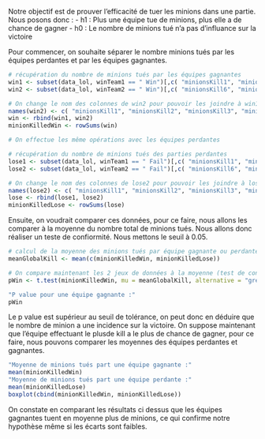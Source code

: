 Notre objectif est de prouver l'efficacité de tuer les minions dans une partie. 
Nous posons donc :
- h1 : Plus une équipe tue de minions, plus elle a de chance de gagner
- h0 : Le nombre de minions tué n'a pas d'influance sur la victoire

Pour commencer, on souhaite séparer le nombre minions tués par les équipes perdantes et par les équipes gagnantes.

```r
# récupération du nombre de minions tués par les équipes gagnantes
win1 <- subset(data_lol, winTeam1 == " Win")[,c( "minionsKill1", "minionsKill2", "minionsKill3", "minionsKill4", "minionsKill5")]
win2 <- subset(data_lol, winTeam2 == " Win")[,c( "minionsKill6", "minionsKill7", "minionsKill8", "minionsKill9", "minionsKill10")]

# On change le nom des colonnes de win2 pour pouvoir les joindre à win1
names(win2) <- c( "minionsKill1", "minionsKill2", "minionsKill3", "minionsKill4", "minionsKill5")
win <- rbind(win1, win2)
minionKilledWin <- rowSums(win)

# On effectue les même opérations avec les équipes perdantes

# récupération du nombre de minions tués des parties perdantes
lose1 <- subset(data_lol, winTeam1 == " Fail")[,c( "minionsKill1", "minionsKill2", "minionsKill3", "minionsKill4", "minionsKill5")]
lose2 <- subset(data_lol, winTeam2 == " Fail")[,c( "minionsKill6", "minionsKill7", "minionsKill8", "minionsKill9", "minionsKill10")]

# On change le nom des colonnes de lose2 pour pouvoir les joindre à lose1
names(lose2) <- c( "minionsKill1", "minionsKill2", "minionsKill3", "minionsKill4", "minionsKill5")
lose <- rbind(lose1, lose2)
minionKilledLose <- rowSums(lose)
```

Ensuite, on voudrait comparer ces données, pour ce faire, nous allons les comparer à la moyenne du nombre total de minions tués.  Nous allons donc réaliser un teste de confiormité. Nous mettons le seuil à 0.05.

```r
# calcul de la moyenne des minions tués par équipe gagnante ou perdante
meanGlobalKill <- mean(c(minionKilledWin, minionKilledLose))

# On compare maintenant les 2 jeux de données à la moyenne (test de conformité)
pWin <- t.test(minionKilledWin, mu = meanGlobalKill, alternative = "greater")$p.value

"P value pour une équipe gagnante :"
pWin

```

Le p value est supérieur au seuil de tolérance, on peut donc en déduire que le nombre de minion a une incidence sur la victoire. On suppose maintenant que l'équipe effectuant le plusde kill a le plus de chance de gagner, pour ce faire, nous pouvons comparer les moyennes des équipes perdantes et gagnantes.

```r
"Moyenne de minions tués part une équipe gagnante :"
mean(minionKilledWin)
"Moyenne de minions tués part une équipe perdante :"
mean(minionKilledLose)
boxplot(cbind(minionKilledWin, minionKilledLose))
```

On constate en comparant les résultats ci dessus que les équipes gagnantes  tuent en moyenne plus de minions, ce qui confirme notre hypothèse même si les écarts sont faibles.




















